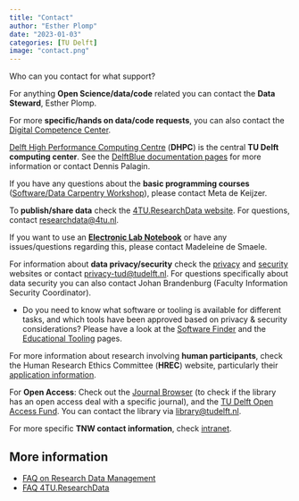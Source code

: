 ```yaml
---
title: "Contact"
author: "Esther Plomp"
date: "2023-01-03"
categories: [TU Delft]
image: "contact.png"
---
```


Who can you contact for what support?

For anything **Open Science/data/code** related you can contact the **Data Steward**, Esther Plomp.

For more **specific/hands on data/code requests**, you can also contact the [Digital Competence Center](https://www.tudelft.nl/library/library-voor-onderzoekers/library-voor-onderzoekers/onderzoek-starten/dcc).

[Delft High Performance Computing Centre](https://www.tudelft.nl/dhpc) (**DHPC**) is the central **TU Delft computing center**. See the [DelftBlue documentation pages](https://doc.dhpc.tudelft.nl/delftblue/) for more information or contact Dennis Palagin.

If you have any questions about the **basic programming courses** ([Software/Data Carpentry Workshop](https://www.tudelft.nl/en/library/research-data-management/r/training-events/training-for-researchers/software-carpentry-workshop)), please contact Meta de Keijzer.\

To **publish/share data** check the [4TU.ResearchData website](https://data.4tu.nl/info/en/use/publish-cite/upload-your-data-in-our-data-repository). For questions, contact [researchdata\@4tu.nl](mailto:researchdata@4tu.nl).

If you want to use an [**Electronic Lab Notebook**](https://www.tudelft.nl/en/library/research-data-management/r/manage/electronic-lab-notebook) or have any issues/questions regarding this, please contact Madeleine de Smaele.

For information about **data privacy/security** check the [privacy](https://www.tudelft.nl/en/privacy-security/privacy) and [security](https://www.tudelft.nl/en/privacy-security/data-security) websites or contact [privacy-tud\@tudelft.nl](mailto:privacy-tud@tudelft.nl). For questions specifically about data security you can also contact Johan Brandenburg (Faculty Information Security Coordinator).

-   Do you need to know what software or tooling is available for different tasks, and which tools have been approved based on privacy & security considerations? Please have a look at the [Software Finder](https://softwarefinder.rs.tudelft.nl/) and the [Educational Tooling](https://teaching-support.tudelft.nl/educational-tooling/) pages.

For more information about research involving **human participants**, check the Human Research Ethics Committee (**HREC**) website, particularly their [application information](https://www.tudelft.nl/over-tu-delft/strategie/integriteitsbeleid/human-research-ethics/hrec-approval-1-application).

For **Open Access**: Check out the [Journal Browser](https://www.tudelft.nl/en/library/library-for-researchers/library-for-researchers/publishing-outreach/journal-browser) (to check if the library has an open access deal with a specific journal), and the [TU Delft Open Access Fund](mailto:TU%20Delft%20Open%20Access%20Fund). You can contact the library via [library\@tudelft.nl](mailto:library@tudelft.nl).

For more specific **TNW contact information**, check [intranet](https://intranet.tudelft.nl/-/technische-natuurwetenschappen-tnw).

## More information

-   [FAQ on Research Data Management](https://www.tudelft.nl/en/library/research-data-management/r/buttons/faqs)
-   [FAQ 4TU.ResearchData](https://data.4tu.nl/info/en/about-4turesearchdata/frequently-asked-questions)
